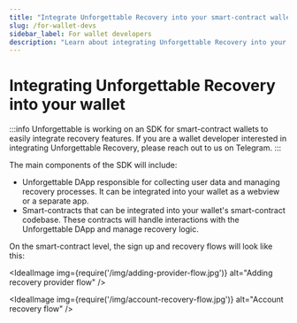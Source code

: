 ```yaml
---
title: "Integrate Unforgettable Recovery into your smart-contract wallet"
slug: /for-wallet-devs
sidebar_label: For wallet developers
description: "Learn about integrating Unforgettable Recovery into your smart-contract wallet."
---
```



# Integrating Unforgettable Recovery into your wallet

:::info
Unforgettable is working on an SDK for smart-contract wallets to easily integrate recovery features. If you are a wallet developer interested in integrating Unforgettable Recovery, please reach out to us on <OutLink href= "https://t.me/+pWugh5xgDiE3Y2Jk">Telegram</OutLink>.
:::

The main components of the SDK will include:

- Unforgettable DApp responsible for collecting user data and managing recovery processes. It can be integrated into your wallet as a webview or a separate app.
- Smart-contracts that can be integrated into your wallet's smart-contract codebase. These contracts will handle interactions with the Unforgettable DApp and manage recovery logic.

On the smart-contract level, the sign up and recovery flows will look like this:

<IdealImage img={require('/img/adding-provider-flow.jpg')} alt="Adding recovery provider flow" />

<IdealImage img={require('/img/account-recovery-flow.jpg')} alt="Account recovery flow" />
